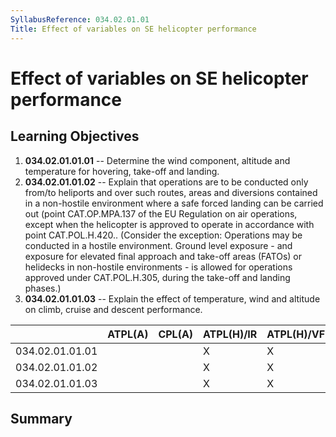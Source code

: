 ```yaml
---
SyllabusReference: 034.02.01.01
Title: Effect of variables on SE helicopter performance
---
```


# Effect of variables on SE helicopter performance

## Learning Objectives

1.  **034.02.01.01.01** -- Determine the wind component, altitude and temperature
    for hovering, take-off and landing.
2.  **034.02.01.01.02** -- Explain that operations are to be conducted only
    from/to heliports and over such routes, areas and diversions contained in a
    non-hostile environment where a safe forced landing can be carried out (point
    CAT.OP.MPA.137 of the EU Regulation on air operations, except when the
    helicopter is approved to operate in accordance with point CAT.POL.H.420..
    (Consider the exception: Operations may be conducted in a hostile
    environment. Ground level exposure - and exposure for elevated final approach
    and take-off areas (FATOs) or helidecks in non-hostile environments - is
    allowed for operations approved under CAT.POL.H.305, during the take-off and
    landing phases.)
3.  **034.02.01.01.03** -- Explain the effect of temperature, wind and altitude
    on climb, cruise and descent performance.

|                 | ATPL(A) | CPL(A) | ATPL(H)/IR | ATPL(H)/VFR | CPL(H) | IR  | CBIR(A) |
| --------------- | ------- | ------ | ---------- | ----------- | ------ | --- | ------- |
| 034.02.01.01.01 |         |        | X          | X           | X      |     |         |
| 034.02.01.01.02 |         |        | X          | X           | X      |     |         |
| 034.02.01.01.03 |         |        | X          | X           | X      |     |         |

## Summary
